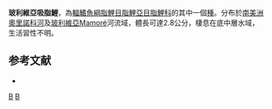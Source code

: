{{Speciesbox
| taxon = Aphyocharacidium bolivianum
| status = NE
| status_system = IUCN3.1
| authority =  [[Géry|Géry]], 1973
| synonyms = 
}}
'''玻利維亞吸脂鯉'''，為[[輻鰭魚綱|輻鰭魚綱]][[脂鯉目|脂鯉目]][[脂鯉亞目|脂鯉亞目]][[脂鯉科|脂鯉科]]的其中一個[[種|種]]。分布於[[南美洲|南美洲]][[奧里諾科河|奧里諾科河]]及[[玻利維亞|玻利維亞]]Mamoré河流域，體長可達2.8公分，棲息在底中層水域，生活習性不明。

==参考文献==
{{refbegin}}
*{{FishBase_species|genus=Aphyocharacidium|species=bolivianum|year=2014|month=1}}
{{refend}}

{{Taxonbar|from=Q5685325}}

[[Category:吸脂鯉屬|B]]
[[Category:1973年描述的鱼类|B]]


{{Characiformes-stub}}